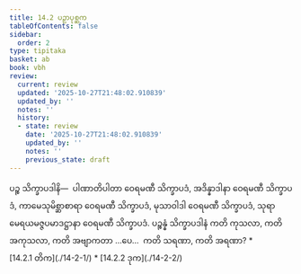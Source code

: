 ```yaml
---
title: 14.2 ပဉှာပုစ္ဆက
tableOfContents: false
sidebar:
  order: 2
type: tipitaka
basket: ab
book: vbh
review:
  current: review
  updated: '2025-10-27T21:48:02.910839'
  updated_by: ''
  notes: ''
  history:
  - state: review
    date: '2025-10-27T21:48:02.910839'
    updated_by: ''
    notes: ''
    previous_state: draft
---
```



<ReviewStatus review={frontmatter.review} showDetails={true} />

<HypothesisAnnotation frontmatter={frontmatter} />

<DynamicBreadcrumb />

<Division number="714" book="vbh" e="ch" v="30" p="304">

<Paragraph number="2086" book="vbh">
ပဉ္စ သိက္ခာပဒါနိ—  ပါဏာတိပါတာ ဝေရမဏီ သိက္ခာပဒံ, အဒိန္နာဒါနာ ဝေရမဏီ သိက္ခာပဒံ, ကာမေသုမိစ္ဆာစာရာ ဝေရမဏီ သိက္ခာပဒံ, မုသာဝါဒါ ဝေရမဏီ သိက္ခာပဒံ, သုရာမေရယမဇ္ဇပမာဒဋ္ဌာနာ ဝေရမဏီ သိက္ခာပဒံ.


</Paragraph>

</Division>
<Division number="715" book="vbh" e="ch" v="30" p="305">

<Paragraph number="2087" book="vbh">
ပဉ္စန္နံ သိက္ခာပဒါနံ ကတိ ကုသလာ, ကတိ အကုသလာ, ကတိ အဗျာကတာ …ပေ…  ကတိ သရဏာ, ကတိ အရဏာ?

</Paragraph>
</Division>

<TableOfContents book="vbh" section="14.2">
* [14.2.1 တိက](./14-2-1/)
* [14.2.2 ဒုက](./14-2-2/)
</TableOfContents>